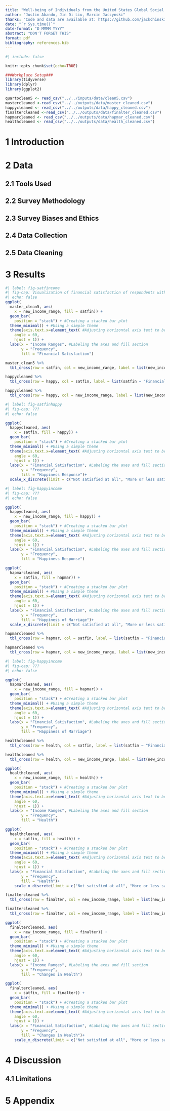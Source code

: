```yaml
---
title: "Well-being of Individuals from the United States Global Social Survey are Affected by Finances, Relationships, and Health"
author: "Justin Abando, Jin Di Liu, Marcin Jaczynski"
thanks: "Code and data are available at: https://github.com/jackchinski/happiness_report"
date: "`r Sys.time()`"
date-format: "D MMMM YYYY"
abstract: "DON'T FORGET THIS"
format: pdf
bibliography: references.bib
---
```


```r
#| include: false

knitr::opts_chunk$set(echo=TRUE)

###Workplace Setup###
library(tidyverse)
library(dplyr)
library(ggplot2)

quartoclean5 <- read_csv("../../inputs/data/clean5.csv")
mastercleaned <-read_csv("../../outputs/data/master_cleaned.csv")
happycleaned <- read_csv("../../outputs/data/happy_cleaned.csv")
finaltercleaned <-read_csv("../../outputs/data/finalter_cleaned.csv")
hapmarcleaned <- read_csv("../../outputs/data/hapmar_cleaned.csv")
healthcleaned <- read_csv("../../outputs/data/health_cleaned.csv")


```



# 1 Introduction


# 2 Data


## 2.1 Tools Used



## 2.2 Survey Methodology



## 2.3 Survey Biases and Ethics



## 2.4 Data Collection



## 2.5 Data Cleaning



# 3 Results



```r
#| label: fig-satfincome
#| fig-cap: Visualization of financial satisfaction of respondents with respect to their relative income. There is a larger proportion of respondents that claim that they are not satisfied with their finances at lower income ranges. As the income range increases, more respondents proportionally express that they are either more of less satisfied, or are pretty well satisfied with their financial situation.
#| echo: false
ggplot( 
  master_clean5, aes(
    x = new_income_range, fill = satfin)) + 
  geom_bar(
    position = "stack") + #Creating a stacked bar plot
  theme_minimal() + #Using a simple theme
  theme(axis.text.x=element_text( #Adjusting horizontal axis text to be easily readable
    angle = 60, 
    hjust = 1)) + 
  labs(x = "Income Ranges", #Labeling the axes and fill section
       y = "Frequency",
       fill = "Financial Satisfaction")

```

```r
master_clean5 %>% 
  tbl_cross(row = satfin, col = new_income_range, label = list(new_income_range ~ "Income Ranges", satfin ~ "Financial Satisfaction"), percent = "column")
```
```r
happycleaned %>% 
  tbl_cross(row = happy, col = satfin, label = list(satfin ~ "Financial Satisfactions", happy ~ "Happiness"), percent = "column")
```
```r
happycleaned %>% 
  tbl_cross(row = happy, col = new_income_range, label = list(new_income_range ~ "Income Ranges", happy ~ "Happiness"), percent = "column")
```

```r
#| label: fig-satfinhappy
#| fig-cap: ???
#| echo: false

ggplot(
  happycleaned, aes(
    x = satfin, fill = happy)) + 
  geom_bar(
    position = "stack") + #Creating a stacked bar plot
  theme_minimal() + #Using a simple theme
  theme(axis.text.x=element_text( #Adjusting horizontal axis text to be easily readable
    angle = 60, 
    hjust = 1)) + 
  labs(x = "Financial Satisfaction", #Labeling the axes and fill section
       y = "Frequency",
       fill = "Happiness Response")+
  scale_x_discrete(limit = c("Not satisfied at all", "More or less satisfied", "Pretty well satisfied"))

```


```r
#| label: fig-happyincome
#| fig-cap: ???
#| echo: false

ggplot( 
  happycleaned, aes(
    x = new_income_range, fill = happy)) + 
  geom_bar(
    position = "stack") + #Creating a stacked bar plot
  theme_minimal() + #Using a simple theme
  theme(axis.text.x=element_text( #Adjusting horizontal axis text to be easily readable
    angle = 60, 
    hjust = 1)) + 
  labs(x = "Financial Satisfaction", #Labeling the axes and fill section
       y = "Frequency",
       fill = "Happiness Response")

```
```r
ggplot( 
  hapmarcleaned, aes(
    x = satfin, fill = hapmar)) + 
  geom_bar(
    position = "stack") + #Creating a stacked bar plot
  theme_minimal() + #Using a simple theme
  theme(axis.text.x=element_text( #Adjusting horizontal axis text to be easily readable
    angle = 60, 
    hjust = 1)) + 
  labs(x = "Financial Satisfaction", #Labeling the axes and fill section
       y = "Frequency",
       fill = "Happiness of Marriage")+
  scale_x_discrete(limit = c("Not satisfied at all", "More or less satisfied", "Pretty well satisfied"))
```

```r
hapmarcleaned %>% 
  tbl_cross(row = hapmar, col = satfin, label = list(satfin ~ "Financial Satisfactions", hapmar ~ "Happiness of Marriage"), percent = "column")
```

```r
hapmarcleaned %>% 
  tbl_cross(row = hapmar, col = new_income_range, label = list(new_income_range ~ "Income Ranges", hapmar ~ "Happiness of Marriage"), percent = "column")
```

```r
#| label: fig-happyincome
#| fig-cap: ???
#| echo: false

ggplot( 
  hapmarcleaned, aes(
    x = new_income_range, fill = hapmar)) + 
  geom_bar(
    position = "stack") + #Creating a stacked bar plot
  theme_minimal() + #Using a simple theme
  theme(axis.text.x=element_text( #Adjusting horizontal axis text to be easily readable
    angle = 60, 
    hjust = 1)) + 
  labs(x = "Financial Satisfaction", #Labeling the axes and fill section
       y = "Frequency",
       fill = "Happiness of Marriage")
```

```r
healthcleaned %>% 
  tbl_cross(row = health, col = satfin, label = list(satfin ~ "Financial Satisfactions", health ~ "Quality of Health"), percent = "column")
```

```r
healthcleaned %>% 
  tbl_cross(row = health, col = new_income_range, label = list(new_income_range ~ "Income Ranges", health ~ "Quality of Health"), percent = "column")
```

```r
ggplot( 
  healthcleaned, aes(
    x = new_income_range, fill = health)) + 
  geom_bar(
    position = "stack") + #Creating a stacked bar plot
  theme_minimal() + #Using a simple theme
  theme(axis.text.x=element_text( #Adjusting horizontal axis text to be easily readable
    angle = 60, 
    hjust = 1)) + 
  labs(x = "Income Ranges", #Labeling the axes and fill section
       y = "Frequency",
       fill = "Health")
```

```r
ggplot( 
  healthcleaned, aes(
    x = satfin, fill = health)) + 
  geom_bar(
    position = "stack") + #Creating a stacked bar plot
  theme_minimal() + #Using a simple theme
  theme(axis.text.x=element_text( #Adjusting horizontal axis text to be easily readable
    angle = 60, 
    hjust = 1)) + 
  labs(x = "Financial Satisfaction", #Labeling the axes and fill section
       y = "Frequency",
       fill = "Health")+
    scale_x_discrete(limit = c("Not satisfied at all", "More or less satisfied", "Pretty well satisfied"))
```

```r
finaltercleaned %>% 
  tbl_cross(row = finalter, col = new_income_range, label = list(new_income_range ~ "Income Ranges", finalter ~ "Changes in Wealth"), percent = "column")
```


```r
finaltercleaned %>% 
  tbl_cross(row = finalter, col = new_income_range, label = list(new_income_range ~ "Income Ranges", finalter ~ "Changes in Wealth"), percent = "column")
```


```r
ggplot( 
  finaltercleaned, aes(
    x = new_income_range, fill = finalter)) + 
  geom_bar(
    position = "stack") + #Creating a stacked bar plot
  theme_minimal() + #Using a simple theme
  theme(axis.text.x=element_text( #Adjusting horizontal axis text to be easily readable
    angle = 60, 
    hjust = 1)) + 
  labs(x = "Income Ranges", #Labeling the axes and fill section
       y = "Frequency",
       fill = "Changes in Wealth")
```

```r
ggplot( 
  finaltercleaned, aes(
    x = satfin, fill = finalter)) + 
  geom_bar(
    position = "stack") + #Creating a stacked bar plot
  theme_minimal() + #Using a simple theme
  theme(axis.text.x=element_text( #Adjusting horizontal axis text to be easily readable
    angle = 60, 
    hjust = 1)) + 
  labs(x = "Financial Satisfaction", #Labeling the axes and fill section
       y = "Frequency",
       fill = "Changes in Wealth")+
    scale_x_discrete(limit = c("Not satisfied at all", "More or less satisfied", "Pretty well satisfied"))
```


# 4 Discussion



## 4.1 Limitations



# 5 Appendix


